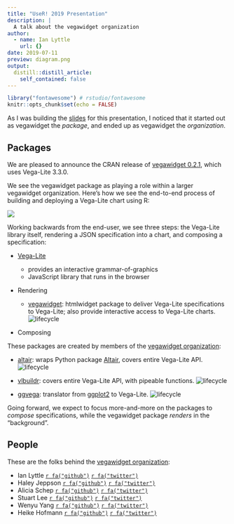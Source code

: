 ```yaml
---
title: "UseR! 2019 Presentation"
description: |
  A talk about the vegawidget organization
author:
  - name: Ian Lyttle
    url: {}
date: 2019-07-11
preview: diagram.png
output:
  distill::distill_article:
    self_contained: false
---
```


```r
library("fontawesome") # rstudio/fontawesome
knitr::opts_chunk$set(echo = FALSE)
```
As I was building the [slides](vegawidget.pdf) for this presentation, I noticed that it started out as vegawidget the *package*, and ended up as vegawidget the *organization*. 

## Packages

We are pleased to announce the CRAN release of [vegawidget 0.2.1](https://vegawidget.github.io/vegawidget), which uses Vega-Lite 3.3.0. 

We see the vegawidget package as playing a role within a larger vegawidget organization. Here's how we see the end-to-end process of building and deploying a Vega-Lite chart using R:

![](diagram.png)

Working backwards from the end-user, we see three steps: the Vega-Lite library itself, rendering a JSON specification into a chart, and composing a specification:

- [Vega-Lite](https://vega.github.io/vega-lite/)

  - provides an interactive grammar-of-graphics
  - JavaScript library that runs in the browser

- Rendering

  - [vegawidget](https://vegawidget.github.io/vegawidget/): htmlwidget package to deliver Vega-Lite specifications to Vega-Lite; also provide interactive access to Vega-Lite charts. ![lifecycle](https://img.shields.io/badge/lifecycle-maturing-blue.svg)
			
- Composing

These packages are created by members of the [vegawidget organization](https://github.com/vegawidget):

  - [altair](https://vegawidget.github.io/altair): wraps Python package [Altair](https://altair-viz.github.io), covers entire Vega-Lite API. ![lifecycle](https://img.shields.io/badge/lifecycle-maturing-blue.svg)
    
  - [vlbuildr](https://vegawidget.github.io/vlbuildr): covers entire Vega-Lite API, with pipeable functions.	![lifecycle](https://img.shields.io/badge/lifecycle-experimental-orange.svg)
  
  - [ggvega](https://vegawidget.github.io/ggvega): translator from [ggplot2](https://ggplot2.tidyverse.org) to Vega-Lite. ![lifecycle](https://img.shields.io/badge/lifecycle-experimental-orange.svg)
    
Going forward, we expect to focus more-and-more on the packages to *compose* specifications, while the vegawidget package *renders* in the "background".    

## People

These are the folks behind the [vegawidget organization](https://github.com/vegawidget):

- Ian Lyttle  [`r fa("github")`](https://github.com/ijlyttle)  [`r fa("twitter")`](https://twitter.com/ijlyttle)
- Haley Jeppson [`r fa("github")`](https://github.com/haleyjeppson)  [`r fa("twitter")`](https://twitter.com/heyhayhay__)
- Alicia Schep [`r fa("github")`](https://github.com/AliciaSchep)  [`r fa("twitter")`](https://twitter.com/AliciaSchep)
- Stuart Lee [`r fa("github")`](https://github.com/sa-lee)  [`r fa("twitter")`](https://twitter.com/_StuartLee)
- Wenyu Yang [`r fa("github")`](https://github.com/wenyuyangpku)  [`r fa("twitter")`](https://twitter.com/heyhayhay__)
- Heike Hofmann [`r fa("github")`](https://github.com/heike)  [`r fa("twitter")`](https://twitter.com/heike_hh)

